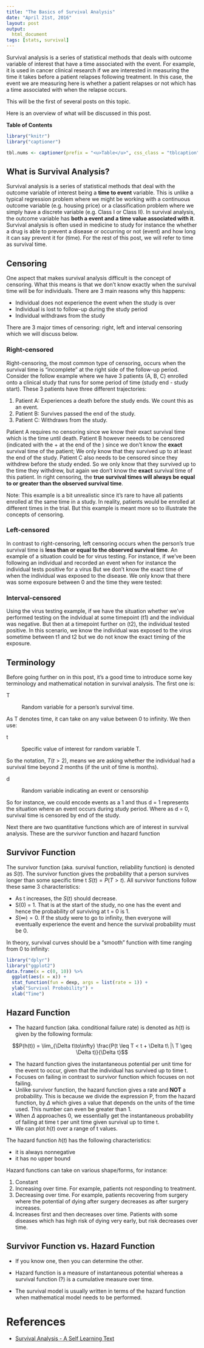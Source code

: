 ```yaml
---
title: "The Basics of Survival Analysis"
date: "April 21st, 2016"
layout: post
output:
  html_document
tags: [stats, survival]
---
```


Survival analysis is a series of statistical methods that deals with outcome variable of interest that have a time associated with the event. For example, it is used in cancer clinical research if we are interested in measuring the time it takes before a patient relapses following treatment. In this case, the event we are measuring here is whether a patient relapses or not which has a time associated with when the relapse occurs. 

This will be the first of several posts on this topic. 

Here is an overview of what will be discussed in this post.

**Table of Contents**

<ul data-toc="body" data-toc-headings="h2,h3"></ul>

```r
library("knitr")
library("captioner")

tbl.nums <- captioner(prefix = "<u>Table</u>", css_class = "tblcaption")
```

## What is Survival Analysis?

Survival analysis is a series of statistical methods that deal with the outcome variable of interest being a **time to event** variable. This is unlike a typical regression problem where we might be working with a continuous outcome variable (e.g. housing price) or a classification problem where we simply have a discrete variable (e.g. Class I or Class II). In survival analysis, the outcome variable has **both a event and a time value associated with it**. Survival analysis is often used in medicine to study for instance the whether a drug is able to prevent a disease or occurring or not (event) and how long it can say prevent it for (time). For the rest of this post, we will refer to time as survival time.

## Censoring

One aspect that makes survival analysis difficult is the concept of censoring. What this means is that we don't know exactly when the survival time will be for individuals. There are 3 main reasons why this happens:

* Individual does not experience the event when the study is over
* Individual is lost to follow-up during the study period
* Individual withdraws from the study

There are 3 major times of censoring: right, left and interval censoring which we will discuss below.

### Right-censored

Right-censoring, the most common type of censoring, occurs when the survival time is "incomplete" at the right side of the follow-up period. Consider the follow example where we have 3 patients (A, B, C) enrolled onto a clinical study that runs for some period of time (study end - study start). These 3 patients have three different trajectories:

1. Patient A: Experiences a death before the study ends. We count this as an event.
1. Patient B: Survives passed the end of the study.
1. Patient C: Withdraws from the study.

Patient A requires no censoring since we know their exact survival time which is the time until death. Patient B however neeeds to be censored (indicated with the + at the end of the ) since we don't know the **exact** survival time of the patient; We only know that they survived up to at least the end of the study. Patient C also needs to be censored since they withdrew before the study ended. So we only know that they survived up to the time they withdrew, but again we don't know the **exact** survival time of this patient. In right censoring, the **true survival times will always be equal to or greater than the observed survival time**.

Note: This example is a bit unrealistic since it's rare to have all patients enrolled at the same time in a study. In reality, patients would be enrolled at different times in the trial. But this example is meant more so to illustrate the concepts of censoring.

### Left-censored

In contrast to right-censoring, left censoring occurs when the person's true survival time is **less than or equal to the observed survival time**. An example of a situation could be for virus testing. For instance, if we've been following an individual and recorded an event when for instance the individual tests positive for a virus But we don't know the exact time of when the individual was exposed to the disease. We only know that there was some exposure between 0 and the time they were tested:

### Interval-censored

Using the virus testing example, if we have the situation whether we've performed testing on the indvidual at some timepoint (t1) and the individual was negative. But then at a timepoint further on (t2), the individual tested positive. In this scenario, we know the individual was exposed to the virus sometime between t1 and t2 but we do not know the exact timing of the exposure. 

## Terminology

Before going further on in this post, it's a good time to introduce some key terminology and mathematical notation in survival analysis. The first one is:

T 

:    Random variable for a person's survival time.

As T denotes time, it can take on any value between 0 to infinity. We then use:

t

:    Specific value of interest for random variable T.


So the notation, <span class="inlinecode">$T(t > 2)$</span>, means we are asking whether the individual had a survival time beyond 2 months (if the unit of time is months).

d

:    Random variable indicating an event or censorship

So for instance, we could encode events as a 1 and thus d = 1 represents the situation where an event occurs during study period. Where as d = 0, survival time is censored by end of the study.

Next there are two quantitative functions which are of interest in survival analysis. These are the survivor function and hazard function

## Survivor Function

The survivor function (aka. survival function, reliability function) is denoted as <span class="inlinecode">$S(t)$</span>. The survivor function gives the probability that a person survives longer than some specific time t <span class="inlinecode">$S(t) = P(T > t)$</span>. All survivor functions follow these same 3 characteristics:

* As t increases, the <span class="inlinecode">$S(t)$</span> should decrease.
* S(0) = 1. That is at the start of the study, no one has the event and hence the probability of surviving at t = 0 is 1. 
* <span class="inlinecode">$S(\infty) = 0$</span>. If the study were to go to infinity, then everyone will eventually experience the event and hence the survival probability must be 0.

In theory, survival curves should be a "smooth" function with time ranging from 0 to infinity:

```r
library("dplyr")
library("ggplot2")
data.frame(x = c(0, 10)) %>%
  ggplot(aes(x = x)) +
  stat_function(fun = dexp, args = list(rate = 1)) +
  ylab("Survival Probability") +
  xlab("Time")
```


## Hazard Function

* The hazard function (aka. conditional failure rate) is denoted as <span class="inlinecode">$h(t)$</span> is given by the following formula:

<div>
$$P(h(t)) = \lim_{\Delta t\to\infty} \frac{P(t \leq T < t + \Delta t\ |\ T \geq \Delta t)}{\Delta t}$$
</div>

* The hazard function gives the instantaneous potential per unit time for the event to occur, given that the individual has survived up to time t. 
* Focuses on failing in contrast to survivor function which focuses on not failing.
* Unlike survivor function, the hazard function gives a rate and **NOT** a probability. This is because we divide the expression P, from the hazard function, by <span class="inlinecode">$\Delta$</span> which gives a value that depends on the units of the time used. This number can even be greater than 1.
* When <span class="inlinecode">$\Delta$</span> approaches 0, we essentially get the instantaneous probability of failing at time t per unit time given survival up to time t. 
* We can plot <span class="inlinecode">$h(t)$</span> over a range of t values. 

The hazard function <span class="inlinecode">$h(t)$</span> has the following characteristics:

* it is always nonnegative
* it has no upper bound

Hazard functions can take on various shape/forms, for instance:

1. Constant
1. Increasing over time. For example, patients not responding to treatment.
1. Decreasing over time. For example, patients recovering from surgery where the potential of dying after surgery decreases as after surgery increases.
1. Increases first and then decreases over time. Patients with some diseases which has high risk of dying very early, but risk decreases over time. 

## Survivor Function vs. Hazard Function

* If you know one, then you can determine the other.

* Hazard function is a measure of instantaneous potential whereas a survival function (?) is a cumulative measure over time.
* The survival model is usually written in terms of the hazard function when mathematical model needs to be performed.

# References

* [Survival Analysis - A Self Learning Text](http://www.amazon.ca/Survival-Analysis-Statistics-Biology-Health-ebook/dp/B00DGEF822?ie=UTF8&qid=&ref_=tmm_kin_swatch_0&sr=)
